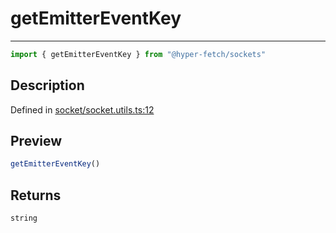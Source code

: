 

# getEmitterEventKey

<div class="api-docs__separator" data-reactroot="">

---

</div><div class="api-docs__import" data-reactroot="">

```ts
import { getEmitterEventKey } from "@hyper-fetch/sockets"
```

</div><div class="api-docs__section">

## Description

</div><div class="api-docs__description"><span class="api-docs__do-not-parse">



</span></div><p class="api-docs__definition">

Defined in [socket/socket.utils.ts:12](https://github.com/BetterTyped/hyper-fetch/blob/993719ed/packages/sockets/src/socket/socket.utils.ts#L12)

</p><div class="api-docs__section">

## Preview

</div><div class="api-docs__preview fn">

```ts
getEmitterEventKey()
```

</div><div class="api-docs__section">

## Returns

</div><div class="api-docs__returns">

```ts
string
```

</div>